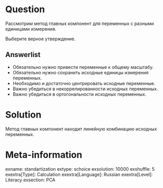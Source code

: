 Question
========

Рассмотрим метод главных компонент для переменных с разными единицами измерения.

Выберите верное утверждение.

Answerlist
----------
* Обязательно нужно привести переменные к общему масштабу. 
* Обязательно нужно сохранить исходные единицы измерения переменных. 
* Необходимо и достаточно центрировать исходные переменные. 
* Важно убедиться в некоррелированности исходных переменных. 
* Важно убедиться в ортогональности исходных переменных. 


Solution
========

Метод главных компонент находит линейную комбинацию исходных переменных. 

Meta-information
================
exname: standartization
extype: schoice
exsolution: 10000
exshuffle: 5
exextra[Type]: Calculation
exextra[Language]: Russian
exextra[Level]: Literacy
exsection: PCA
